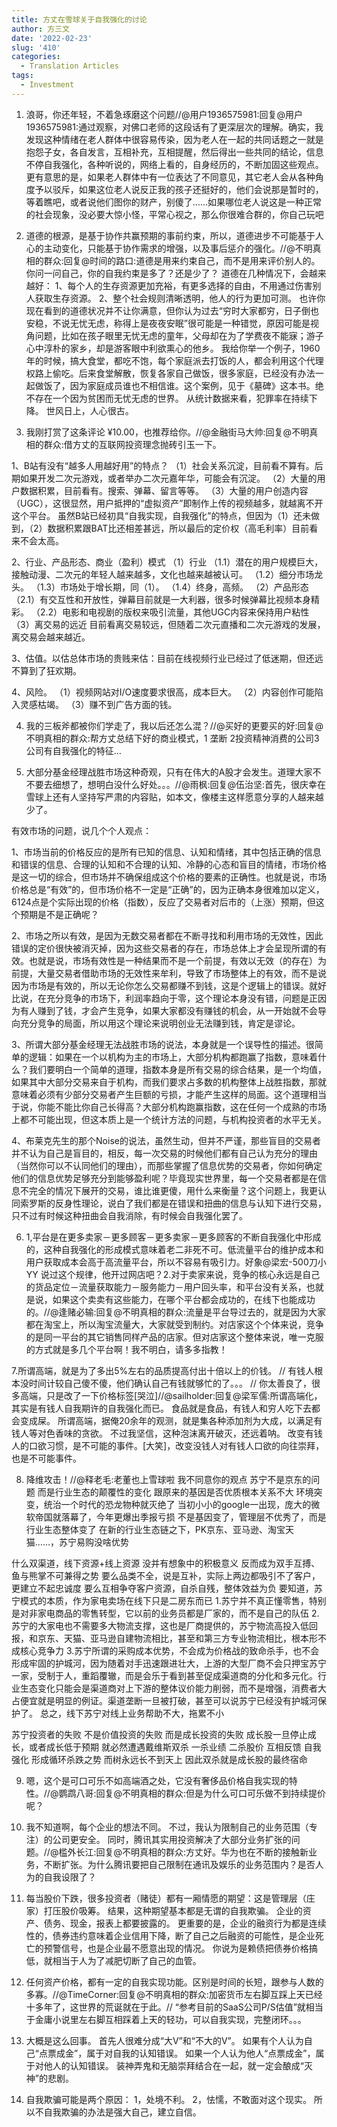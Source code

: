 ```yaml
---
title: 方丈在雪球关于自我强化的讨论
author: 方三文
date: '2022-02-23'
slug: '410'
categories:
  - Translation Articles
tags:
  - Investment
---
```


1. 浪哥，你还年轻，不着急琢磨这个问题//@用户1936575981:回复@用户1936575981:通过观察，对佛口老师的这段话有了更深层次的理解。确实，我发现这种情绪在老人群体中很容易传染，因为老人在一起的共同话题之一就是抱怨子女，各自发言，互相补充，互相提醒，然后得出一些共同的结论，信息不停自我强化，各种听说的，网络上看的，自身经历的，不断加固这些观点。更有意思的是，如果老人群体中有一位表达了不同意见，其它老人会从各种角度予以驳斥，如果这位老人说反正我的孩子还挺好的，他们会说那是暂时的，等着瞧吧，或者说他们图你的财产，别傻了……如果哪位老人说这是一种正常的社会现象，没必要大惊小怪，平常心视之，那么你很难合群的，你自己玩吧


2. 道德的根源，是基于协作共赢预期的事前约束，所以，道德进步不可能基于人心的主动变化，只能基于协作需求的增强，以及事后惩介的强化。//@不明真相的群众:回复@时间的路口:道德是用来约束自己，而不是用来评价别人的。你问一问自己，你的自我约束是多了？还是少了？
道德在几种情况下，会越来越好：
1、每个人的生存资源更加充裕，有更多选择的自由，不用通过伤害别人获取生存资源。
2、整个社会规则清晰透明，他人的行为更加可测。
也许你现在看到的道德状况并不让你满意，但你认为过去“穷时大家都穷，日子倒也安稳，不说无忧无虑，称得上是夜夜安眠”很可能是一种错觉，原因可能是视角问题，比如在孩子眼里无忧无虑的童年，父母却在为了学费夜不能寐；游子心中淳朴的家乡，却是游客眼中利欲熏心的他乡。
我给你举一个例子，1960年的时候，搞大食堂，都吃不饱，每个家庭派去打饭的人，都会利用这个代理权路上偷吃。后来食堂解散，恢复各家自己做饭，很多家庭，已经没有办法一起做饭了，因为家庭成员谁也不相信谁。这个案例，见于《墓碑》这本书。绝不存在一个因为贫困而无忧无虑的世界。
从统计数据来看，犯罪率在持续下降。
世风日上，人心很古。



3.  我刚打赏了这条评论 ¥10.00，也推荐给你。//@金融街马大帅:回复@不明真相的群众:借方丈的互联网投资理念抛砖引玉一下。

1、B站有没有“越多人用越好用”的特点？
（1）社会关系沉淀，目前看不算有。后期如果开发二次元游戏，或者举办二次元嘉年华，可能会有沉淀。
（2）大量的用户数据积累，目前看有。搜索、弹幕、留言等等。
（3）大量的用户创造内容（UGC），这很显然，用户抵押的“虚拟资产”即制作上传的视频越多，就越离不开这个平台。
虽然B站已经初具“自我实现，自我强化”的特点，但因为（1）还未做到，（2）数据积累跟BAT比还相差甚远，所以最后的定价权（高毛利率）目前看来不会太高。


2、行业、产品形态、商业（盈利）模式
（1）行业
（1.1）潜在的用户规模巨大，接触动漫、二次元的年轻人越来越多，文化也越来越被认可。
（1.2）细分市场龙头。
（1.3）市场处于增长期，同（1）。
（1.4）终身，高频。
（2）产品形态
（2.1）有交互性和开放性，弹幕目前就是一大利器，很多时候弹幕比视频本身精彩。
（2.2）电影和电视剧的版权来吸引流量，其他UGC内容来保持用户粘性
（3）离交易的远近
目前看离交易较远，但随着二次元直播和二次元游戏的发展，离交易会越来越近。


3、估值。以估总体市场的贵贱来估：目前在线视频行业已经过了低迷期，但还远不算到了狂欢期。

4、风险。
（1）视频网站对I/O速度要求很高，成本巨大。
（2）内容创作可能陷入灵感枯竭。
（3）赚不到广告方面的钱。



4.  我的三板斧都被你们学走了，我以后还怎么混？//@买好的更要买的好:回复@不明真相的群众:帮方丈总结下好的商业模式，1 垄断 2投资精神消费的公司3公司有自我强化的特征…


5. 大部分基金经理战胜市场这种奇观，只有在伟大的A股才会发生。道理大家不不要去细想了，想明白没什么好处。。。//@雨枫:回复@伍治坚:首先，很庆幸在雪球上还有人坚持写严肃的内容贴，如本文，像楼主这样愿意分享的人越来越少了。

有效市场的问题，说几个个人观点：

1、市场当前的价格反应的是所有已知的信息、认知和情绪，其中包括正确的信息和错误的信息、合理的认知和不合理的认知、冷静的心态和盲目的情绪，市场价格是这一切的综合，但市场并不确保组成这个价格的要素的正确性。也就是说，市场价格总是“有效”的，但市场价格不一定是“正确”的，因为正确本身很难加以定义，6124点是个实际出现的价格（指数），反应了交易者对后市的（上涨）预期，但这个预期是不是正确呢？

2、市场之所以有效，是因为无数交易者都在不断寻找和利用市场的无效性，因此错误的定价很快被消灭掉，因为这些交易者的存在，市场总体上才会呈现所谓的有效。也就是说，市场有效性是一种结果而不是一个前提，有效以无效（的存在）为前提，大量交易者借助市场的无效性来牟利，导致了市场整体上的有效，而不是说因为市场是有效的，所以无论你怎么交易都赚不到钱，这是个逻辑上的错误。就好比说，在充分竞争的市场下，利润率趋向于零，这个理论本身没有错，问题是正因为有人赚到了钱，才会产生竞争，如果大家都没有赚钱的机会，从一开始就不会导向充分竞争的局面，所以用这个理论来说明创业无法赚到钱，肯定是谬论。

3、所谓大部分基金经理无法战胜市场的说法，本身就是一个误导性的描述。很简单的逻辑：如果在一个以机构为主的市场上，大部分机构都跑赢了指数，意味着什么？我们要明白一个简单的道理，指数本身是所有交易的综合结果，是一个均值，如果其中大部分交易来自于机构，而我们要求占多数的机构整体上战胜指数，那就意味着必须有少部分交易者产生巨额的亏损，才能产生这样的局面。这个道理相当于说，你能不能比你自己长得高？大部分机构跑赢指数，这在任何一个成熟的市场上都不可能出现，但这本质上是一个统计方法的问题，与机构投资者的水平无关。

4、布莱克先生的那个Noise的说法，虽然生动，但并不严谨，那些盲目的交易者并不认为自己是盲目的，相反，每一次交易的时候他们都有自己认为充分的理由（当然你可以不认同他们的理由），而那些掌握了信息优势的交易者，你如何确定他们的信息优势足够充分到能够盈利呢？毕竟现实世界里，每一个交易者都是在信息不完全的情况下展开的交易，谁比谁更傻，用什么来衡量？这个问题上，我更认同索罗斯的反身性理论，说白了我们都是在错误和扭曲的信息与认知下进行交易，只不过有时候这种扭曲会自我消除，有时候会自我强化罢了。


6.  1,平台是在更多卖家－更多顾客－更多卖家－更多顾客的不断自我强化中形成的，这种自我强化的形成模式意味着老二非死不可。低流量平台的维护成本和用户获取成本会高于高流量平台，所以不容易有吸引力。好象@梁宏-500刀小YY 说过这个规律，他开过网店吧？2.对于卖家来说，竞争的核心永远是自己的货品定位－流量获取能力－服务能力－用户回头率，和平台没有关系，也就是说，如果这个卖卖有这些能力，在哪个平台都会成功的，在线下也能成功的。//@逢赌必输:回复@不明真相的群众:流量是平台导过去的，就是因为大家都在淘宝上，所以淘宝流量大，大家就受到制约。对店家这个个体来说，竞争的是同一平台的其它销售同样产品的店家。但对店家这个整体来说，唯一克服的方式就是多几个平台啊！我不明白，请多多指教！


7.所谓高端，就是为了多出5%左右的品质提高付出十倍以上的价钱。  // 有钱人根本没时间计较自己傻不傻，他们确认自己有钱就够忙的了。。。 //  你太善良了，很多高端，只是改了一下价格标签[哭泣]//@sailholder:回复@梁军儒:所谓高端化，其实是有钱人自我期许的自我强化而已。
食品就是食品，有钱人和穷人吃下去都会变成屎。
所谓高端，据俺20余年的观测，就是集各种添加剂为大成，以满足有钱人等对色香味的贪欲。
不过我坚信，这种泡沫离开破灭，还远着呐。
改变有钱人的口欲习惯，是不可能的事件。[大笑]，改变没钱人对有钱人口欲的向往崇拜，也是不可能事件。



8. 降维攻击！//@释老毛:老董也上雪球啦
我不同意你的观点
苏宁不是京东的问题
而是行业生态的颠覆性的变化
跟原来的基因是否优质根本关系不大
环境突变，统治一个时代的恐龙物种就灭绝了
当初小小的google一出现，庞大的微软帝国就落幕了，今年更爆出季报亏损
不是基因变了，管理层不优秀了，而是行业生态整体变了
在新的行业生态链之下，PK京东、亚马逊、淘宝天猫……，苏宁易购没啥优势

什么双渠道，线下资源+线上资源
没并有想象中的积极意义
反而成为双手互搏、鱼与熊掌不可兼得之势
要么品类不全，说是互补，实际上两边都吸引不了客户，更建立不起忠诚度
要么互相争夺客户资源，自杀自残，整体效益为负
要知道，苏宁模式的本质，作为家电卖场在线下只是二房东而已
1.苏宁并不真正懂零售，特别是对非家电商品的零售转型，它以前的业务员都是厂家的，而不是自己的队伍
2.苏宁的大家电也不需要多大物流支撑，这也是厂商提供的，苏宁物流高投入低回报，和京东、天猫、亚马逊自建物流相比，甚至和第三方专业物流相比，根本形不成核心竞争力
3.苏宁所谓的采购成本优势，不会成为价格战的致命杀手，也不会形成牢固的护城河，因为随着对手迅速跟进壮大，上游的大型厂商不会只押宝苏宁一家，受制于人，重蹈覆辙，而是会乐于看到甚至促成渠道商的分化和多元化。行业生态变化只能会是渠道商对上下游的整体议价能力削弱，而不是增强，消费者大占便宜就是明显的例证。渠道垄断一旦被打破，甚至可以说苏宁已经没有护城河保护了。
总之，线下苏宁对线上业务帮助不大，拖累不小

苏宁投资者的失败
不是价值投资的失败
而是成长投资的失败
成长股一旦停止成长，或者成长低于预期
就必然遭遇戴维斯双杀
一杀业绩
二杀股价
互相反馈
自我强化
形成循环杀跌之势
而树永远长不到天上
因此双杀就是成长股的最终宿命



9.  嗯，这个是可口可乐不如高端酒之处，它没有奢侈品价格自我实现的特性。//@鹦鹉八哥:回复@不明真相的群众:但是为什么可口可乐做不到持续提价呢？

10.  我不知道啊，每个企业的想法不同。
不过，我认为限制自己的业务范围（专注）的公司更安全。
同时，腾讯其实用投资解决了大部分业务扩张的问题。//@槛外长江:回复@不明真相的群众:方丈好。华为也在不断的接触新业务，不断扩张。为什么腾讯要把自己限制在通讯及娱乐的业务范围内？是否人为的自我设限了？



11. 每当股价下跌，很多投资者（赌徒）都有一厢情愿的期望：这是管理层（庄家）打压股价吸筹。
结果，这种期望基本都是无谓的自我欺骗。
企业的资产、债务、现金，报表上都要披露的。
更重要的是，企业的融资行为都是连续性的，债券违约意味着企业信用下降，断了自己之后融资的可能性，是企业死亡的预警信号，也是企业最不愿意出现的情况。
你说为是赖债把债券价格搞低，就相当于人为了减肥切断了自己的血管。


12.  任何资产价格，都有一定的自我实现功能。区别是时间的长短，跟参与人数的多寡。//@TimeCorner:回复@不明真相的群众:加密货币左右脚互踩上天已经十多年了，这世界的荒诞就在于此。// “参考目前的SaaS公司P/S估值”就相当于金庸小说里左右脚互相踩着上天的轻功，可以自我实现，完整闭环。。。


13. 大概是这么回事。 首先人很难分成“大V”和“不大的V”。 如果有个人认为自己“点票成金”，属于对自我的认知错误。 如果一个人认为他人“点票成金”，属于对他人的认知错误。 装神弄鬼和无脑崇拜结合在一起，就一定会酿成“灭神”的悲剧。


14. 自我欺骗可能是两个原因： 1，处境不利。 2，怯懦，不敢面对这个现实。 所以不自我欺骗的办法是强大自己，建立自信。